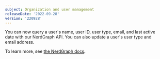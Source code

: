 ```yaml
---
subject: Organization and user management
releaseDate: '2022-09-28'
version: '220928'
---
```


You can now query a user's name, user ID, user type, email, and last active date with our NerdGraph API. You can also update a user's user type and email address.

To learn more, see [the NerdGraph docs](/docs/apis/nerdgraph/examples/nerdgraph-manage-users).

